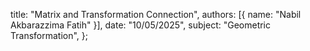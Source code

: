   title: "Matrix and Transformation Connection",
  authors: [{ name: "Nabil Akbarazzima Fatih" }],
  date: "10/05/2025",
  subject: "Geometric Transformation",
};
